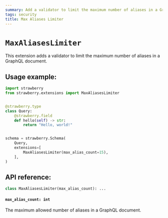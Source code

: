 ```yaml
---
summary: Add a validator to limit the maximum number of aliases in a GraphQL document.
tags: security
title: Max Aliases Limiter
---
```


# `MaxAliasesLimiter`

This extension adds a validator to limit the maximum number of aliases in a
GraphQL document.

## Usage example:

```python
import strawberry
from strawberry.extensions import MaxAliasesLimiter


@strawberry.type
class Query:
    @strawberry.field
    def hello(self) -> str:
        return "Hello, world!"


schema = strawberry.Schema(
    Query,
    extensions=[
        MaxAliasesLimiter(max_alias_count=15),
    ],
)
```

## API reference:

```python
class MaxAliasesLimiter(max_alias_count): ...
```

#### `max_alias_count: int`

The maximum allowed number of aliases in a GraphQL document.
